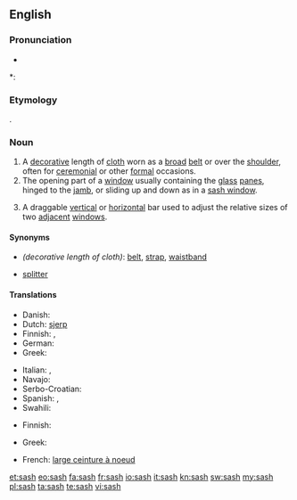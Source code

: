 ==English==

===Pronunciation===
* {{audio|en-us-sash.ogg|Audio (US)}}

*: {{rhymes|æʃ}}

===Etymology===
{{etyl|ar}} {{term|شاش|sc=Arab|tr=šāš||muslin cloth}}.

===Noun===
{{en-noun|sash|es}}

# A [[decorative]] length of [[cloth]] worn as a [[broad]] [[belt]] or over the [[shoulder]], often for [[ceremonial]] or other [[formal]] occasions.
# The opening part of a [[window]] usually containing the [[glass]] [[panes]], hinged to the [[jamb]], or sliding up and down as in a [[sash window]].
# {{software|graphical user interface}} A draggable [[vertical]] or [[horizontal]] bar used to adjust the relative sizes of two [[adjacent]] [[window]]s.

====Synonyms====
* ''(decorative length of cloth)'': [[belt]], [[strap]], [[waistband]]
* {{sense|GUI}} [[splitter]]

====Translations====
{{trans-top|decorative length of cloth}}
* Danish: {{t-|da|skærf|n}}
* Dutch: [[sjerp]]
* Finnish: {{t+|fi|nauha}},  {{t+|fi|vyö}}
* German: {{t-|de|Schärpe|f}}
* Greek: {{t+|el|ζώνη|f|tr=zóni}}
{{trans-mid}}
* Italian: {{t+|it|fascia|f}}, {{t-|it|sciarpa|f}}
* Navajo: {{tø|nv|sis}}
* Serbo-Croatian: {{t|sh|ešarpa}}
* Spanish: {{t+|es|banda|f}}, {{t-|es|faja|f}}
* Swahili: {{t+|sw|shuka|xs=Swahili}}
{{trans-bottom}}

{{trans-top|opening part of a window}}
* Finnish: {{t|fi|ikkunanpuite}}
{{trans-mid}}
* Greek: {{t|el|ορθοστάτης|m|tr=orthostátis}}
{{trans-bottom}}

{{checktrans-top}}
* French: [[large ceinture à noeud]]
{{trans-bottom}}

[[et:sash]]
[[eo:sash]]
[[fa:sash]]
[[fr:sash]]
[[io:sash]]
[[it:sash]]
[[kn:sash]]
[[sw:sash]]
[[my:sash]]
[[pl:sash]]
[[ta:sash]]
[[te:sash]]
[[vi:sash]]